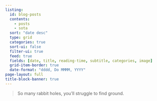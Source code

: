 ```yaml
---
listing:
  id: blog-posts
  contents:
    - posts
    - sota
  sort: "date desc"
  type: grid
  categories: true
  sort-ui: false
  filter-ui: true
  feed: true
  fields: [date, title, reading-time, subtitle, categories, image]
  grid-item-border: true
  date-format: "dddd, Do MMMM, YYYY"
page-layout: full
title-block-banner: true
---
```


> So many rabbit holes, you’ll struggle to find ground.

